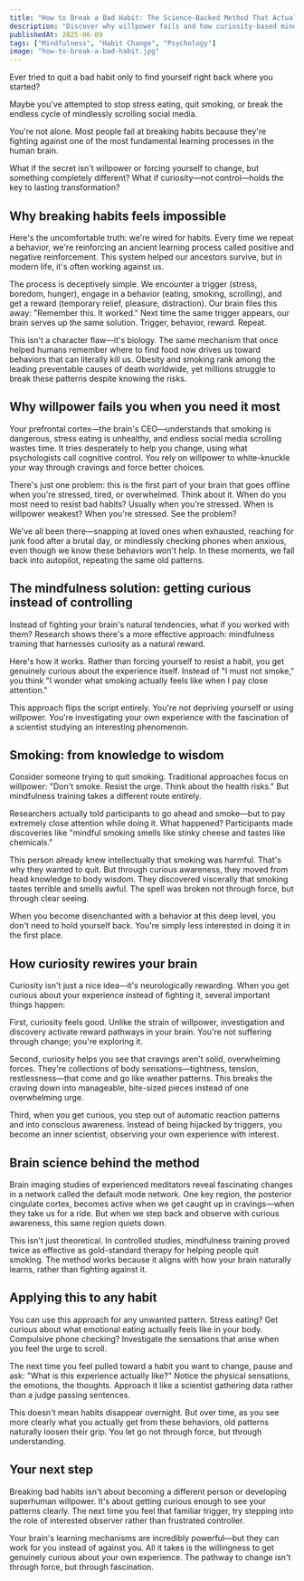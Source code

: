 ```yaml
---
title: "How to Break a Bad Habit: The Science-Backed Method That Actually Works"
description: "Discover why willpower fails and how curiosity-based mindfulness can break bad habits for good. Learn the science-backed method that's twice as effective as traditional therapy."
publishedAt: 2025-06-09
tags: ["Mindfulness", "Habit Change", "Psychology"]
image: "how-to-break-a-bad-habit.jpg"
---
```



<BlogPageLayout frontmatter={frontmatter}>
Ever tried to quit a bad habit only to find yourself right back where you started?

Maybe you've attempted to stop stress eating, quit smoking, or break the endless cycle of mindlessly scrolling social media.

You're not alone. Most people fail at breaking habits because they're fighting against one of the most fundamental learning processes in the human brain.

What if the secret isn't willpower or forcing yourself to change, but something completely different? What if curiosity—not control—holds the key to lasting transformation?

## Why breaking habits feels impossible

Here's the uncomfortable truth: we're wired for habits. Every time we repeat a behavior, we're reinforcing an ancient learning process called positive and negative reinforcement. This system helped our ancestors survive, but in modern life, it's often working against us.

The process is deceptively simple. We encounter a trigger (stress, boredom, hunger), engage in a behavior (eating, smoking, scrolling), and get a reward (temporary relief, pleasure, distraction). Our brain files this away: "Remember this. It worked." Next time the same trigger appears, our brain serves up the same solution. Trigger, behavior, reward. Repeat.

This isn't a character flaw—it's biology. The same mechanism that once helped humans remember where to find food now drives us toward behaviors that can literally kill us. Obesity and smoking rank among the leading preventable causes of death worldwide, yet millions struggle to break these patterns despite knowing the risks.

## Why willpower fails you when you need it most

Your prefrontal cortex—the brain's CEO—understands that smoking is dangerous, stress eating is unhealthy, and endless social media scrolling wastes time. It tries desperately to help you change, using what psychologists call cognitive control. You rely on willpower to white-knuckle your way through cravings and force better choices.

There's just one problem: this is the first part of your brain that goes offline when you're stressed, tired, or overwhelmed. Think about it. When do you most need to resist bad habits? Usually when you're stressed. When is willpower weakest? When you're stressed. See the problem?

We've all been there—snapping at loved ones when exhausted, reaching for junk food after a brutal day, or mindlessly checking phones when anxious, even though we know these behaviors won't help. In these moments, we fall back into autopilot, repeating the same old patterns.

## The mindfulness solution: getting curious instead of controlling

Instead of fighting your brain's natural tendencies, what if you worked with them? Research shows there's a more effective approach: mindfulness training that harnesses curiosity as a natural reward.

Here's how it works. Rather than forcing yourself to resist a habit, you get genuinely curious about the experience itself. Instead of "I must not smoke," you think "I wonder what smoking actually feels like when I pay close attention."

This approach flips the script entirely. You're not depriving yourself or using willpower. You're investigating your own experience with the fascination of a scientist studying an interesting phenomenon.

## Smoking: from knowledge to wisdom

Consider someone trying to quit smoking. Traditional approaches focus on willpower: "Don't smoke. Resist the urge. Think about the health risks." But mindfulness training takes a different route entirely.

Researchers actually told participants to go ahead and smoke—but to pay extremely close attention while doing it. What happened? Participants made discoveries like "mindful smoking smells like stinky cheese and tastes like chemicals."

This person already knew intellectually that smoking was harmful. That's why they wanted to quit. But through curious awareness, they moved from head knowledge to body wisdom. They discovered viscerally that smoking tastes terrible and smells awful. The spell was broken not through force, but through clear seeing.

When you become disenchanted with a behavior at this deep level, you don't need to hold yourself back. You're simply less interested in doing it in the first place.

## How curiosity rewires your brain

Curiosity isn't just a nice idea—it's neurologically rewarding. When you get curious about your experience instead of fighting it, several important things happen:

First, curiosity feels good. Unlike the strain of willpower, investigation and discovery activate reward pathways in your brain. You're not suffering through change; you're exploring it.

Second, curiosity helps you see that cravings aren't solid, overwhelming forces. They're collections of body sensations—tightness, tension, restlessness—that come and go like weather patterns. This breaks the craving down into manageable, bite-sized pieces instead of one overwhelming urge.

Third, when you get curious, you step out of automatic reaction patterns and into conscious awareness. Instead of being hijacked by triggers, you become an inner scientist, observing your own experience with interest.

## Brain science behind the method

Brain imaging studies of experienced meditators reveal fascinating changes in a network called the default mode network. One key region, the posterior cingulate cortex, becomes active when we get caught up in cravings—when they take us for a ride. But when we step back and observe with curious awareness, this same region quiets down.

This isn't just theoretical. In controlled studies, mindfulness training proved twice as effective as gold-standard therapy for helping people quit smoking. The method works because it aligns with how your brain naturally learns, rather than fighting against it.

## Applying this to any habit

You can use this approach for any unwanted pattern. Stress eating? Get curious about what emotional eating actually feels like in your body. Compulsive phone checking? Investigate the sensations that arise when you feel the urge to scroll.

The next time you feel pulled toward a habit you want to change, pause and ask: "What is this experience actually like?" Notice the physical sensations, the emotions, the thoughts. Approach it like a scientist gathering data rather than a judge passing sentences.

This doesn't mean habits disappear overnight. But over time, as you see more clearly what you actually get from these behaviors, old patterns naturally loosen their grip. You let go not through force, but through understanding.

## Your next step

Breaking bad habits isn't about becoming a different person or developing superhuman willpower. It's about getting curious enough to see your patterns clearly. The next time you feel that familiar trigger, try stepping into the role of interested observer rather than frustrated controller.

Your brain's learning mechanisms are incredibly powerful—but they can work for you instead of against you. All it takes is the willingness to get genuinely curious about your own experience. The pathway to change isn't through force, but through fascination.

</BlogPageLayout>
